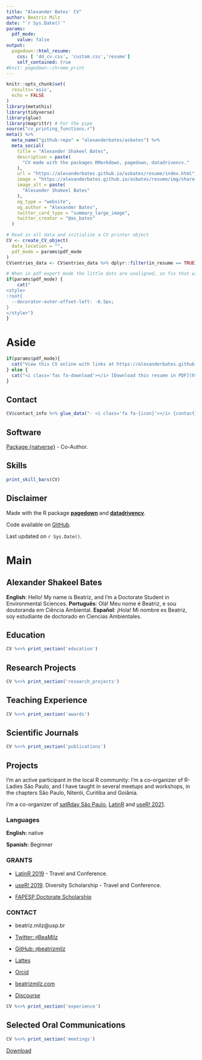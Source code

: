 ```yaml
---
title: "Alexander Bates' CV"
author: Beatriz Milz
date: "`r Sys.Date()`"
params:
  pdf_mode:
    value: false
output:
  pagedown::html_resume:
    css: [ 'dd_cv.css', 'custom.css','resume']
    self_contained: true
#knit: pagedown::chrome_print      
---
```

```r
knitr::opts_chunk$set(
  results='asis',
  echo = FALSE
)
library(metathis)
library(tidyverse)
library(glue)
library(magrittr) # For the pipe
source("cv_printing_functions.r")
meta() %>%
  meta_name("github-repo" = "alexanderbates/asbates") %>% 
  meta_social(
    title = "Alexander Shakeel Bates",
    description = paste(
      "CV made with the packages RMarkdown, pagedown, datadrivencv."
    ),
    url = "https://alexanderbates.github.io/asbates/resume/index.html",
    image = "https://alexanderbates.github.io/asbates/resume/img/share-card.png",
    image_alt = paste(
      "Alexander Shakeel Bates"
    ),
    og_type = "website",
    og_author = "Alexander Bates",
    twitter_card_type = "summary_large_image",
    twitter_creator = "@as_bates"
  )
```

<!-- inicio academic icons -->
<link rel="stylesheet" href="https://cdn.jsdelivr.net/gh/jpswalsh/academicons@1/css/academicons.min.css">
<!-- final academic icons -->

 
<!-- inicio font awesome -->
<script src="https://kit.fontawesome.com/1f72d6921a.js" crossorigin="anonymous"></script>

 
<!-- final font awesome -->

```r
# Read in all data and initialize a CV printer object
CV <- create_CV_object(
  data_location = "",  
  pdf_mode = params$pdf_mode
)
CV$entries_data <- CV$entries_data %>% dplyr::filter(in_resume == TRUE)
```


```r
# When in pdf export mode the little dots are unaligned, so fix that with some conditional CSS.
if(params$pdf_mode) {
    cat("
<style>
:root{
  --decorator-outer-offset-left: -6.5px;
}
</style>")
}
```

Aside
================================================================================

```r
if(params$pdf_mode){
  cat("View this CV online with links at https://alexanderbates.github.io/resume/")
} else {
  cat("<i class='fas fa-download'></i> [Download this resume in PDF](https://alexanderbates.github.io/asbates/resume/index.pdf).")
}
```

Contact {#contact}
--------------------------------------------------------------------------------

```r
CV$contact_info %>% glue_data("- <i class='fa fa-{icon}'></i> {contact}")
```

Software {#software}
--------------------------------------------------------------------------------

<i class="fas fa-box-open"></i> [Package {natverse}](https://natverse.github.io/natverse/) - Co-Author. 

Skills {#skills}
--------------------------------------------------------------------------------

```r
print_skill_bars(CV)
```

Disclaimer {#disclaimer}
--------------------------------------------------------------------------------

Made with the R package [**pagedown**](https://github.com/rstudio/pagedown) and [**datadrivencv**](http://nickstrayer.me/datadrivencv/index.html).

Code available on <i class="fa fa-github"></i> [GitHub](https://github.com/alexanderbates/asbates). 

Last updated on `r Sys.Date()`. 

Main
================================================================================

Alexander Shakeel Bates {#title}
--------------------------------------------------------------------------------

__English__: Hello! My name is Beatriz, and I'm a Doctorate Student in Environmental Sciences. <!-- , and I'm an enthusiast of the  R programming language, of open source and reproducible research. --> __Português__: Olá! Meu nome é Beatriz, e sou doutoranda em Ciência Ambiental. <!-- Sou entusiasta da linguagem de progração R, de software livre e de pesquisa reprodutível. --> __Español__: ¡Hola! Mi nombre es Beatriz, soy estudiante de doctorado en Ciencias Ambientales. <!-- Soy entusiasta del lenguaje R, de software libre y de investigación reproducible. -->

Education {data-icon=graduation-cap data-concise=true}
--------------------------------------------------------------------------------

```r
CV %<>% print_section('education')
```


Research Projects {data-icon=laptop}
--------------------------------------------------------------------------------

```r
CV %<>% print_section('research_projects')
```

Teaching Experience {data-icon=chalkboard-teacher}
--------------------------------------------------------------------------------

```r
CV %<>% print_section('awards')
```


Scientific Journals {data-icon=book }
--------------------------------------------------------------------------------

```r
CV %<>% print_section('publications')
```

Projects {data-icon=share-alt}
--------------------------------------------------------------------------------

::: aside

I'm an active participant in the local R community: I'm a co-organizer of R-Ladies São Paulo, and I have taught in several meetups and workshops, 
in the chapters São Paulo, Niterói, Curitiba and Goiânia.


I'm a co-organizer of [satRday São Paulo](https://saopaulo2019.satrdays.org/), [LatinR](https://latin-r.com/)  and [useR! 2021](https://user2021.r-project.org/). 

### Languages

**English:** native

**Spanish:** Beginner

### GRANTS

- <i class="far fa-star"></i> [LatinR 2019](https://latin-r.com/) - Travel and Conference.

- <i class="far fa-star"></i> [useR! 2019](https://user2019.r-project.org/). Diversity Scholarship - Travel and Conference.

- <i class="far fa-star"></i> [FAPESP Doctorate Scholarship](https://bv.fapesp.br/en/bolsas/185176/active-transparency-in-the-management-of-water-resources-in-the-sao-paulo-macrometropolis-using-the/)


### CONTACT

- <i class="fa fa-envelope"></i> beatriz.milz@usp.br

- <i class="fa fa-twitter"></i> [Twitter: `@`BeaMilz](https://twitter.com/BeaMilz)

- <i class="fa fa-github"></i> [GitHub: `@`beatrizmilz](https://github.com/beatrizmilz)

- <i class="fa fa-external-link-alt"></i> <a href='http://lattes.cnpq.br/5150665880581477'> Lattes </a> 

- <i class="fab fa-orcid"></i> <a href='https://orcid.org/0000-0002-3064-4486'> Orcid </a>  

- <i class="fa fa-home"></i> [beatrizmilz.com](https://beatrizmilz.com)

- <i class="fab fa-discourse"></i> [Discourse](https://discourse.curso-r.com/u/beatrizmilz/summary)

:::

```r
CV %<>% print_section('experience')
```

Selected Oral Communications {data-icon=chalkboard-teacher}
--------------------------------------------------------------------------------

```r
CV %<>% print_section('meetings')
```

:::aside

<i class="fas fa-download"></i> [Download](https://beatrizmilz.github.io/resume/index.pdf)
:::
